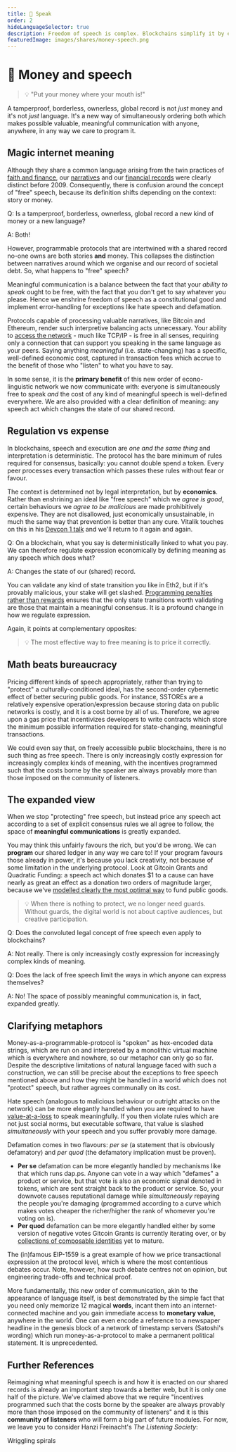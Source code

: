 ```yaml
---
title: 💸 Speak
order: 2
hideLanguageSelector: true
description: Freedom of speech is complex. Blockchains simplify it by ensuring anyone is free to speak AND that the cost of meaningful speech is well defined everywhere AND that harmful speech costs provably more to the speaker than the community of listeners. It is a profound shift in how we regulate expression.
featuredImage: images/shares/money-speech.png
---
```


# 💸 Money and speech

> 💡 "Put your money where your mouth is!" 

A tamperproof, borderless, ownerless, global record is not *just* money and it's not *just* 
language. It's a new way of simultaneously ordering both which makes possible valuable, 
meaningful communication with anyone, anywhere, in any way we care to program it.

<AudioPlayer src="https://kernel-audio.s3.amazonaws.com/M2E2+-+Speak.mp3"/>

## Magic internet meaning

Although they share a common language arising from the twin practices of [faith and finance](/learn/module-1/playdough-protocols/#faith-and-finance), 
our [narratives](/learn/module-0/conversation) and our [financial records](/learn/module-1/value/#narrative) 
were clearly distinct before 2009. Consequently, there is confusion around the concept of 
"free" speech, because its definition shifts depending on the context: story or money.

<Flash>

<Card>

Q: Is a tamperproof, borderless, ownerless, global record a new kind of money or a new language?

A: Both!

</Card>

</Flash>

However, programmable protocols that are intertwined with a shared record no-one owns are both stories **and** money. This collapses the distinction between narratives around which we organise and our record of societal debt. So, what happens to "free" speech?

Meaningful communication is a balance between the fact that your *ability to speak* ought to be 
free, with the fact that you don't get to say whatever you please. Hence we enshrine freedom of 
speech as a constitutional good and implement error-handling for exceptions like hate speech and 
defamation.

Protocols capable of processing valuable narratives, like Bitcoin and Ethereum, render such 
interpretive balancing acts unnecessary. Your ability to [access the network](/learn/module-0/money-language/#open-protocols-and-a-network-of-value) - 
much like TCP/IP - is free in all senses, requiring only a connection that can support you 
speaking in the same language as your peers. Saying anything *meaningful* (i.e. state-changing) 
has a specific, well-defined economic cost, captured in transaction fees which accrue to the 
benefit of those who "listen" to what you have to say.

In some sense, it is the **primary benefit** of this new order of econo-linguistic network we 
now communicate with: everyone is simultaneously free to speak *and* the cost of any kind of 
meaningful speech is well-defined everywhere. We are also provided with a clear definition of 
meaning: any speech act which changes the state of our shared record.

## Regulation vs expense

In blockchains, speech and execution are *one and the same thing* and interpretation is 
deterministic. The protocol has the bare minimum of rules required for consensus, basically: 
you cannot double spend a token. Every peer processes every transaction which passes these 
rules without fear or favour.

The context is determined not by legal interpretation, but by **economics**. Rather than 
enshrining an ideal like "free speech" which we *agree is good*, certain behaviours we *agree 
to be malicious* are made prohibitively expensive. They are not disallowed, just economically 
unsustainable, in much the same way that prevention is better than any cure. Vitalik touches on this in his [Devcon 1 talk](/learn/module-1/understanding-ethereum/) and we'll return to it again and again.

<Flash>

<Card>

Q: On a blockchain, what you say is deterministically linked to what you pay. We can therefore regulate expression economically by defining meaning as any speech which does what?

A: Changes the state of our (shared) record.

</Card>

</Flash>

You can validate any kind of state transition you like in Eth2, but if it's provably malicious, 
your stake will get slashed. [Programming penalties rather than rewards](/learn/module-6/serenity/#proving-stake) ensures that the only state transitions worth validating are those that maintain a meaningful consensus. It is a profound change in how we regulate expression.

Again, it points at complementary opposites: 

> 💡 The most effective way to free meaning is to price it correctly.

## Math beats bureaucracy

Pricing different kinds of speech appropriately, rather than trying to "protect" a 
culturally-conditioned ideal, has the second-order cybernetic effect of better securing public 
goods. For instance, SSTOREs are a relatively expensive operation/expression because storing 
data on public networks is costly, and it is a cost borne by all of us. Therefore, we agree upon 
a gas price that incentivizes developers to write contracts which store the minimum possible 
information required for state-changing, meaningful transactions.

We could even say that, on freely accessible public blockchains, there is no such thing as free 
speech. There is only increasingly costly expression for increasingly complex kinds of meaning, 
with the incentives programmed such that the costs borne by the speaker are always provably more 
than those imposed on the community of listeners. 

## The expanded view

When we stop "protecting" free speech, but instead price any speech act according to a set of 
explicit consensus rules we all agree to follow, the space of **meaningful communications** is 
greatly expanded.

You may think this unfairly favours the rich, but you'd be wrong. We can **program** our shared 
ledger in any way we care to! If your program favours those already in power, it's because you 
lack creativity, not because of some limitation in the underlying protocol. Look at Gitcoin 
Grants and Quadratic Funding: a speech act which donates $1 to a cause can have nearly as great 
an effect as a donation two orders of magnitude larger, because 
we've [modelled clearly the most optimal way](/learn/module-4/liberal-radical/#optimal-gathering) 
to fund public goods.

> 💡 When there is nothing to protect, we no longer need guards. Without guards, the digital world is not about captive audiences, but creative participation.

<Flash>

<Card>

Q: Does the convoluted legal concept of free speech even apply to blockchains? 

A: Not really. There is only increasingly costly expression for increasingly complex kinds of meaning.

</Card>

<Card>

Q: Does the lack of free speech limit the ways in which anyone can express themselves?

A: No! The space of possibly meaningful communication is, in fact, expanded greatly.

</Card>

</Flash>

## Clarifying metaphors

Money-as-a-programmable-protocol is "spoken" as hex-encoded data strings, which are run on and 
interpreted by a monolithic virtual machine which is everywhere and nowhere, so our metaphor can 
only go so far. Despite the descriptive limitations of natural language faced with such a 
construction, we can still be precise about the exceptions to free speech mentioned above and 
how they might be handled in a world which does not "protect" speech, but rather agrees 
communally on its cost. 

<Process>

Hate speech (analogous to malicious behaviour or outright attacks on the network) can be more 
elegantly handled when you are required to have [value-at-a-loss](/learn/module-6/serenity/#a-defenders-game) to speak meaningfully. If you then violate rules which are not just social norms, but executable software, that value is slashed *simultaneously* with your speech and you suffer provably more damage.

<Box>

Defamation comes in two flavours: *per se* (a statement that is obviously defamatory) and *per quod* (the defamatory implication must be proven).
- **Per se** defamation can be more elegantly handled by <Link to="https://observablehq.com/@andytudhope/embedded-discover" >mechanisms</Link> like that which runs <Link to="https://dap.ps">dap.ps</Link>. Anyone can vote in a way which "defames" a product or service, but that vote is also an economic signal denoted in tokens, which are sent straight back to the product or service. So, your downvote causes reputational damage while *simultaneously* repaying the people you're damaging (programmed according to a curve which makes votes cheaper the richer/higher the rank of whomever you're voting on is).
- **Per quod** defamation can be more elegantly handled either by some version of <Link to="https://gitcoin.co/blog/gitcoin-grants-round-5-funding-our-future/" >negative votes</Link> Gitcoin Grants is currently iterating over, or by [collections of composable identities](/learn/module-4/self-enquiry/) yet to mature.

</Box>

The (in)famous <Link to="https://github.com/ethereum/EIPs/blob/master/EIPS/eip-1559.md">EIP-1559</Link> is a great example of how we price transactional expression at the protocol level, which is where the most contentious <Link to="https://github.com/ethereum/EIPs/blob/master/EIPS/eip-2593.md" >debates</Link> occur. Note, however, how such debate centres not on opinion, but engineering <Link to="/learn/module-4/consensus/#1-lack-of-disagreement-is-more-important-than-agreement">trade-offs</Link> and technical proof.

</Process>

More fundamentally, this new order of communication, akin to the appearance of language itself, 
is best demonstrated by the simple fact that you need only memorize 12 magical **words**, 
incant them into an internet-connected machine and you gain immediate access to **monetary value**, 
anywhere in the world. One can even encode a reference to a newspaper headline in the genesis 
block of a network of timestamp servers (Satoshi's wording) which run money-as-a-protocol to 
make a permanent political statement. It is unprecedented.

## Further References

Reimagining what meaningful speech is and how it is enacted on our shared records is already an important step towards a better web, but it is only one half of the picture. We've claimed above that we require "incentives programmed such that the costs borne by the speaker are always provably more than those imposed on the community of listeners" and it is this **community of listeners** who will form a big part of future modules. For now, we leave you to consider Hanzi Freinacht's _The Listening Society_:

<List>

<Link to="https://www.circularconversations.com/conversations/metamodern-values-for-a-listening-society">

Wriggling spirals

</Link>

</List>
